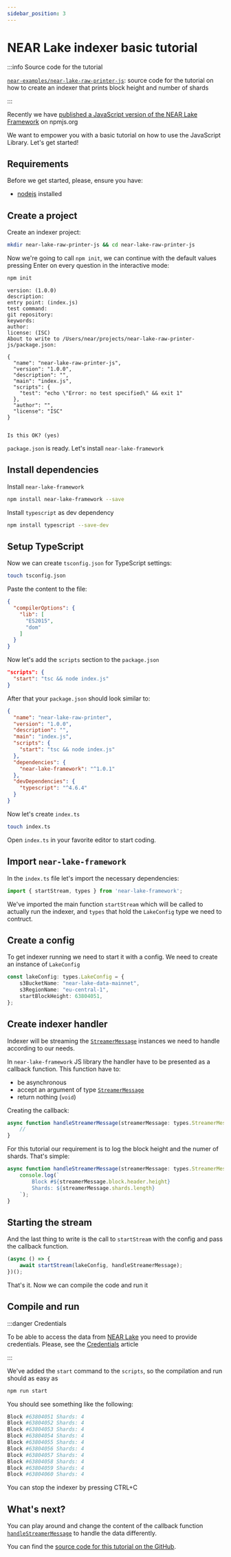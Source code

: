 ```yaml
---
sidebar_position: 3
---
```



# NEAR Lake indexer basic tutorial

<ProgrammingLanguage lang="js" />

:::info Source code for the tutorial

[`near-examples/near-lake-raw-printer-js`](https://github.com/near-examples/near-lake-raw-printer-js): source code for the tutorial on how to create an indexer that prints block height and number of shards

:::

Recently we have [published a JavaScript version of the NEAR Lake Framework](https://www.npmjs.com/package/near-lake-framework) on npmjs.org

We want to empower you with a basic tutorial on how to use the JavaScript Library. Let's get started!


## Requirements

Before we get started, please, ensure you have:

- [nodejs](https://nodejs.org/en/download/) installed

## Create a project

Create an indexer project:

```bash
mkdir near-lake-raw-printer-js && cd near-lake-raw-printer-js
```

Now we're going to call `npm init`, we can continue with the default values pressing Enter on every question in the interactive mode:
```bash
npm init
```

```
version: (1.0.0)
description:
entry point: (index.js)
test command:
git repository:
keywords:
author:
license: (ISC)
About to write to /Users/near/projects/near-lake-raw-printer-js/package.json:

{
  "name": "near-lake-raw-printer-js",
  "version": "1.0.0",
  "description": "",
  "main": "index.js",
  "scripts": {
    "test": "echo \"Error: no test specified\" && exit 1"
  },
  "author": "",
  "license": "ISC"
}


Is this OK? (yes)
```

`package.json` is ready. Let's install `near-lake-framework`

## Install dependencies

Install `near-lake-framework`

```bash
npm install near-lake-framework --save
```

Install `typescript` as dev dependency

```bash
npm install typescript --save-dev
```

## Setup TypeScript

Now we can create `tsconfig.json` for TypeScript settings:

```bash
touch tsconfig.json
```

Paste the content to the file:

```json title=tsconfig.json
{
  "compilerOptions": {
    "lib": [
      "ES2015",
      "dom"
    ]
  }
}
```

Now let's add the `scripts` section to the `package.json`

```json
"scripts": {
  "start": "tsc && node index.js"
}
```

After that your `package.json` should look similar to:

```json title=package.json
{
  "name": "near-lake-raw-printer",
  "version": "1.0.0",
  "description": "",
  "main": "index.js",
  "scripts": {
    "start": "tsc && node index.js"
  },
  "dependencies": {
    "near-lake-framework": "^1.0.1"
  },
  "devDependencies": {
    "typescript": "^4.6.4"
  }
}
```

Now let's create `index.ts`

```bash
touch index.ts
```

Open `index.ts` in your favorite editor to start coding.

## Import `near-lake-framework`

In the `index.ts` file let's import the necessary dependencies:

```ts
import { startStream, types } from 'near-lake-framework';
```

We've imported the main function `startStream` which will be called to actually run the indexer, and `types` that hold the `LakeConfig` type we need to contruct.

## Create a config

To get indexer running we need to start it with a config. We need to create an instance of `LakeConfig`

```ts
const lakeConfig: types.LakeConfig = {
    s3BucketName: "near-lake-data-mainnet",
    s3RegionName: "eu-central-1",
    startBlockHeight: 63804051,
};
```

## Create indexer handler

Indexer will be streaming the [`StreamerMessage`](/docs/data-flow-and-structures/structures/toc) instances we need to handle according to our needs.

In `near-lake-framework` JS library the handler have to be presented as a callback function. This function have to:
- be asynchronous
- accept an argument of type [`StreamerMessage`](/docs/data-flow-and-structures/structures/toc)
- return nothing (`void`)

Creating the callback:

```ts
async function handleStreamerMessage(streamerMessage: types.StreamerMessage): Promise<void> {
    //
}
```

For this tutorial our requirement is to log the block height and the numer of shards. That's simple:

```ts
async function handleStreamerMessage(streamerMessage: types.StreamerMessage): Promise<void> {
    console.log(`
        Block #${streamerMessage.block.header.height}
        Shards: ${streamerMessage.shards.length}
    `);
}
```

## Starting the stream

And the last thing to write is the call to `startStream` with the config and pass the callback function.

```ts
(async () => {
    await startStream(lakeConfig, handleStreamerMessage);
})();
```

That's it. Now we can compile the code and run it

## Compile and run

:::danger Credentials

To be able to access the data from [NEAR Lake](/docs/projects/near-lake) you need to provide credentials. Please, see the [Credentials](./credentials) article

:::

We've added the `start` command to the `scripts`, so the compilation and run should as easy as

```bash
npm run start
```

You should see something like the following:

```bash
Block #63804051 Shards: 4
Block #63804052 Shards: 4
Block #63804053 Shards: 4
Block #63804054 Shards: 4
Block #63804055 Shards: 4
Block #63804056 Shards: 4
Block #63804057 Shards: 4
Block #63804058 Shards: 4
Block #63804059 Shards: 4
Block #63804060 Shards: 4
```

You can stop the indexer by pressing CTRL+C

## What's next?

You can play around and change the content of the callback function [`handleStreamerMessage`](#create-indexer-handler) to handle the data differently.

You can find the [source code for this tutorial on the GitHub](https://github.com/near-examples/near-lake-raw-printer-js).
